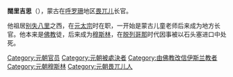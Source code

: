 {{unreferenced|time=2010-12-31T08:30:04+00:00}}
{{About|蒙古帝国初期的官员'''闊里吉思'''|其他名叫'''闊里吉思'''的人物|阔里吉思 (消歧义)}}
'''闊里吉思'''（{{bd|?年||1242年}}），蒙古在[[大呼罗珊|呼罗珊]]地区[[畏兀儿|畏兀儿]]长官。

他祖居[[庭州|别失八里]]之西，在[[窝阔台|元太宗]]时在职，一开始是蒙古儿童老师后来成为地方长官。他本来是[[佛教|佛教]]徒，后来成为[[穆斯林|穆斯林]]，在[[昭慈皇后|脱列哥那]]时代因事被以石头塞进口中处死。

[[Category:元朝官员|Category:元朝官员]]
[[Category:元朝被處決者|Category:元朝被處決者]]
[[Category:由佛教改信伊斯兰教者|Category:由佛教改信伊斯兰教者]]
[[Category:元朝穆斯林|Category:元朝穆斯林]]
[[Category:元朝畏兀儿人|Category:元朝畏兀儿人]]